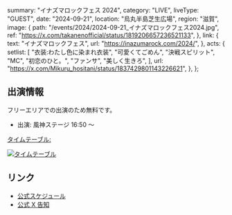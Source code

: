   summary: "イナズマロックフェス 2024",
  category: "LIVE",
  liveType: "GUEST",
  date: "2024-09-21",
  location: "烏丸半島芝生広場",
  region: "滋賀",
  image: {
    path: "/events/2024/2024-09-21_イナズマロックフェス2024.jpg",
    ref: "https://x.com/takanenofficial/status/1819206657236521133",
  },
  link: {
    text: "イナズマロックフェス",
    url: "https://inazumarock.com/2024/",
  },
  acts: {
    setlist: [
      "衣装:わたし色に染まれ衣装",
      "可愛くてごめん",
      "決戦スピリット",
      "MC",
      "初恋のひと。",
      "ファンサ",
      "美しく生きろ",
    ],
    url: "https://x.com/Mikuru_hositani/status/1837429801143226621",
  },
};

## 出演情報

フリーエリアでの出演のため無料です。

- 出演: 風神ステージ 16:50 〜

[タイムテーブル:](https://x.com/irf_official/status/1829685536786956333)

[![タイムテーブル](/events/2024/2024-09-21_イナズマロックフェス2024%20タイムテーブル.jpg)](/events/2024/2024-09-21_イナズマロックフェス2024%20タイムテーブル.jpg)

## リンク

- [公式スケジュール](https://takanenonadeshiko.jp/events/event/イナズマロックフェス/)
- [公式 X 告知](https://x.com/takanenofficial/status/1819206657236521133)
